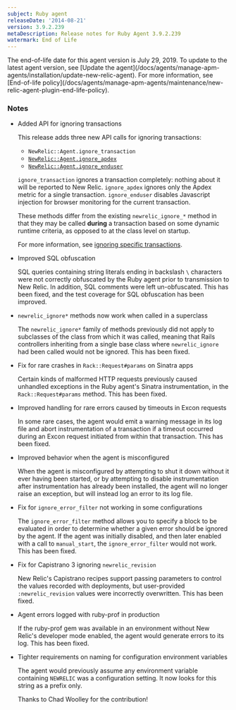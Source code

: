 ```yaml
---
subject: Ruby agent
releaseDate: '2014-08-21'
version: 3.9.2.239
metaDescription: Release notes for Ruby Agent 3.9.2.239
watermark: End of Life
---
```


<Callout variant="important">
  The end-of-life date for this agent version is July 29, 2019. To update to the latest agent version, see [Update the agent](/docs/agents/manage-apm-agents/installation/update-new-relic-agent). For more information, see [End-of-life policy](/docs/agents/manage-apm-agents/maintenance/new-relic-agent-plugin-end-life-policy).
</Callout>

### Notes

* Added API for ignoring transactions

  This release adds three new API calls for ignoring transactions:

  * `NewRelic::Agent.ignore_transaction`
  * [`NewRelic::Agent.ignore_apdex`](/docs/agents/ruby-agent/installation-and-configuration/ignoring-specific-transactions#apdex)
  * [`NewRelic::Agent.ignore_enduser`](/docs/agents/ruby-agent/installation-and-configuration/ignoring-specific-transactions#page-load-timing-rum)

  `ignore_transaction` ignores a transaction completely: nothing about it will be reported to New Relic. `ignore_apdex` ignores only the Apdex metric for a single transaction. `ignore_enduser` disables Javascript injection for browser monitoring for the current transaction.

  These methods differ from the existing `newrelic_ignore_*` method in that they may be called **during** a transaction based on some dynamic runtime criteria, as opposed to at the class level on startup.

  For more information, see [ignoring specific transactions](/docs/agents/ruby-agent/installation-and-configuration/ignoring-specific-transactions).
* Improved SQL obfuscation

  SQL queries containing string literals ending in backslash `\` characters were not correctly obfuscated by the Ruby agent prior to transmission to New Relic. In addition, SQL comments were left un-obfuscated. This has been fixed, and the test coverage for SQL obfuscation has been improved.
* `newrelic_ignore*` methods now work when called in a superclass

  The `newrelic_ignore*` family of methods previously did not apply to subclasses of the class from which it was called, meaning that Rails controllers inheriting from a single base class where `newrelic_ignore` had been called would not be ignored. This has been fixed.
* Fix for rare crashes in `Rack::Request#params` on Sinatra apps

  Certain kinds of malformed HTTP requests previously caused unhandled exceptions in the Ruby agent's Sinatra instrumentation, in the `Rack::Request#params` method. This has been fixed.
* Improved handling for rare errors caused by timeouts in Excon requests

  In some rare cases, the agent would emit a warning message in its log file and abort instrumentation of a transaction if a timeout occurred during an Excon request initiated from within that transaction. This has been fixed.
* Improved behavior when the agent is misconfigured

  When the agent is misconfigured by attempting to shut it down without it ever having been started, or by attempting to disable instrumentation after instrumentation has already been installed, the agent will no longer raise an exception, but will instead log an error to its log file.
* Fix for `ignore_error_filter` not working in some configurations

  The `ignore_error_filter` method allows you to specify a block to be evaluated in order to determine whether a given error should be ignored by the agent. If the agent was initially disabled, and then later enabled with a call to `manual_start`, the `ignore_error_filter` would not work. This has been fixed.
* Fix for Capistrano 3 ignoring `newrelic_revision`

  New Relic's Capistrano recipes support passing parameters to control the values recorded with deployments, but user-provided `:newrelic_revision` values were incorrectly overwritten. This has been fixed.
* Agent errors logged with ruby-prof in production

  If the ruby-prof gem was available in an environment without New Relic's developer mode enabled, the agent would generate errors to its log. This has been fixed.
* Tighter requirements on naming for configuration environment variables

  The agent would previously assume any environment variable containing `NEWRELIC` was a configuration setting. It now looks for this string as a prefix only.

  Thanks to Chad Woolley for the contribution!

